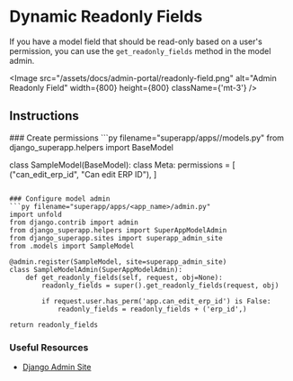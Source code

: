 
# Dynamic Readonly Fields

If you have a model field that should be read-only based on a user's permission, you can use the `get_readonly_fields` method in the model admin.

<Image src="/assets/docs/admin-portal/readonly-field.png" alt="Admin Readonly Field" width={800} height={800} className={'mt-3'} />

## Instructions
<Steps>
### Create permissions
```py filename="superapp/apps/<app_name>/models.py"
from django_superapp.helpers import BaseModel

class SampleModel(BaseModel):
    class Meta:
        permissions = [
            ("can_edit_erp_id", "Can edit ERP ID"),
        ]
```

### Configure model admin
```py filename="superapp/apps/<app_name>/admin.py"
import unfold
from django.contrib import admin
from django_superapp.helpers import SuperAppModelAdmin
from django_superapp.sites import superapp_admin_site
from .models import SampleModel

@admin.register(SampleModel, site=superapp_admin_site)
class SampleModelAdmin(SuperAppModelAdmin):
    def get_readonly_fields(self, request, obj=None):
        readonly_fields = super().get_readonly_fields(request, obj)

        if request.user.has_perm('app.can_edit_erp_id') is False:
            readonly_fields = readonly_fields + ('erp_id',)

return readonly_fields
```
</Steps>

### Useful Resources

- [Django Admin Site](https://docs.djangoproject.com/en/5.0/ref/contrib/admin/#django.contrib.admin.ModelAdmin.get_readonly_fields)

